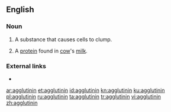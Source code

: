 ==English==

===Noun===
{{en-noun}}

# A substance that causes cells to clump.
# {{context|specifically|lang=en}} A [[protein]] found in [[cow]]'s [[milk]].

===External links===
* {{projectlink|pedia}}

[[ar:agglutinin]]
[[et:agglutinin]]
[[id:agglutinin]]
[[kn:agglutinin]]
[[ku:agglutinin]]
[[pl:agglutinin]]
[[ru:agglutinin]]
[[ta:agglutinin]]
[[tr:agglutinin]]
[[vi:agglutinin]]
[[zh:agglutinin]]